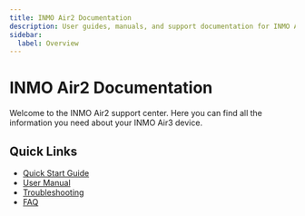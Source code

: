 ```yaml
---
title: INMO Air2 Documentation
description: User guides, manuals, and support documentation for INMO Air2
sidebar:
  label: Overview
---
```


# INMO Air2 Documentation

Welcome to the INMO Air2 support center. Here you can find all the information you need about your INMO Air3 device.

## Quick Links

- [Quick Start Guide](./quick-start/)
- [User Manual](./manual/)
- [Troubleshooting](./troubleshooting/)
- [FAQ](./faq/)